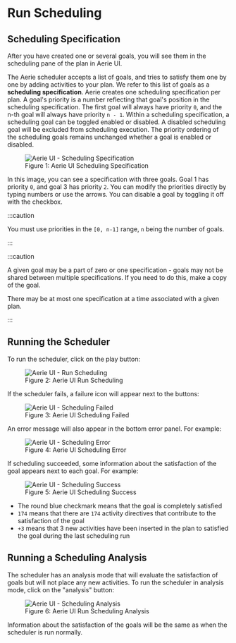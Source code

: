 # Run Scheduling

## Scheduling Specification

After you have created one or several goals, you will see them in the scheduling pane of the plan in Aerie UI.

The Aerie scheduler accepts a list of goals, and tries to satisfy them one by one by adding activities to your plan. We refer to this list of goals as a **scheduling specification**. Aerie creates one scheduling specification per plan. A goal's priority is a number reflecting that goal's position in the scheduling specification. The first goal will always have priority `0`, and the n-th goal will always have priority `n - 1`. Within a scheduling specification, a scheduling goal can be toggled enabled or disabled. A disabled scheduling goal will be excluded from scheduling execution. The priority ordering of the scheduling goals remains unchanged whether a goal is enabled or disabled.


<figure>
  <img alt="Aerie UI - Scheduling Specification" src={schedulingSpecification} />
  <figcaption>Figure 1: Aerie UI Scheduling Specification</figcaption>
</figure>

In this image, you can see a specification with three goals. Goal 1 has priority `0`, and goal 3 has priority `2`. You can modify the priorities directly by typing numbers or use the arrows. You can disable a goal by toggling it off with the checkbox.

:::caution

You must use priorities in the `[0, n-1]` range, `n` being the number of goals.

:::

:::caution

A given goal may be a part of zero or one specification - goals may not be shared between multiple specifications. If you need to do this, make a copy of the goal.

There may be at most one specification at a time associated with a given plan.

:::

## Running the Scheduler

To run the scheduler, click on the play button:


<figure>
  <img alt="Aerie UI - Run Scheduling" src={runScheduling} />
  <figcaption>Figure 2: Aerie UI Run Scheduling</figcaption>
</figure>

If the scheduler fails, a failure icon will appear next to the buttons:


<figure>
  <img alt="Aerie UI - Scheduling Failed" src={schedulingFailed} />
  <figcaption>Figure 3: Aerie UI Scheduling Failed</figcaption>
</figure>

An error message will also appear in the bottom error panel. For example:


<figure>
  <img alt="Aerie UI - Scheduling Error" src={schedulingError} />
  <figcaption>Figure 4: Aerie UI Scheduling Error</figcaption>
</figure>

If scheduling succeeded, some information about the satisfaction of the goal appears next to each goal. For example:


<figure>
  <img alt="Aerie UI - Scheduling Success" src={schedulingSuccess} />
  <figcaption>Figure 5: Aerie UI Scheduling Success</figcaption>
</figure>

- The round blue checkmark means that the goal is completely satisfied
- `174` means that there are `174` activity directives that contribute to the satisfaction of the goal
- `+3` means that 3 new activities have been inserted in the plan to satisfied the goal during the last scheduling run

## Running a Scheduling Analysis

The scheduler has an analysis mode that will evaluate the satisfaction of goals but will not place any new activities. To run the scheduler in analysis mode, click on the "analysis" button:


<figure>
  <img alt="Aerie UI - Scheduling Analysis" src={runSchedulingAnalysis} />
  <figcaption>Figure 6: Aerie UI Run Scheduling Analysis</figcaption>
</figure>

Information about the satisfaction of the goals will be the same as when the scheduler is run normally.
